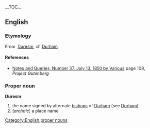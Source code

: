 {{wikipediapar|Durham}}
__TOC__
== English ==
=== Etymology ===
From {{OF.}} &nbsp;[[Duresm]], cf. [[Durham]]

==== References ====
* [http://www.gutenberg.org/etext/13729 Notes and Queries, Number 37, July 13, 1850 by Various] page 108, ''Project Gutenberg''

=== Proper noun ===
[[Category:English proper nouns]]
'''Duresm'''
# the name signed by alternate [[bishops]] of [[Durham]] (see [[Durham]])
# (''archaic'') a place name